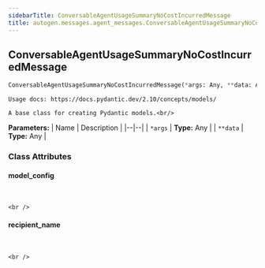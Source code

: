 ```yaml
---
sidebarTitle: ConversableAgentUsageSummaryNoCostIncurredMessage
title: autogen.messages.agent_messages.ConversableAgentUsageSummaryNoCostIncurredMessage
---
```

<h2 id="autogen.messages.agent_messages.ConversableAgentUsageSummaryNoCostIncurredMessage" class="doc doc-heading">
    <code class="doc-symbol doc-symbol-heading doc-symbol-class"></code>
    <span class="doc doc-object-name doc-class-name">ConversableAgentUsageSummaryNoCostIncurredMessage</span>
</h2>

```python
ConversableAgentUsageSummaryNoCostIncurredMessage(*args: Any, **data: Any)
```

    Usage docs: https://docs.pydantic.dev/2.10/concepts/models/
    
    A base class for creating Pydantic models.<br/>

<b>Parameters:</b>
| Name | Description |
|--|--|
| `*args` | **Type:** Any |
| `**data` | **Type:** Any |

### Class Attributes

<code class="doc-symbol doc-symbol-heading doc-symbol-attribute"></code>
#### model_config
<br />

    <br />

<code class="doc-symbol doc-symbol-heading doc-symbol-attribute"></code>
#### recipient_name
<br />

    <br />